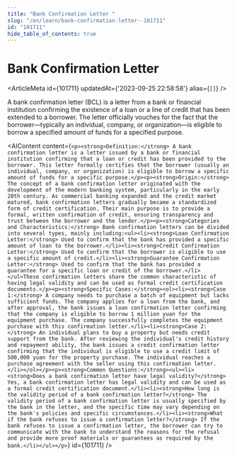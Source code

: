 ```yaml
---
title: "Bank Confirmation Letter "
slug: "/en/learn/bank-confirmation-letter--101711"
id: "101711"
hide_table_of_contents: true
---
```



# Bank Confirmation Letter 

<ArticleMeta id={101711} updatedAt={'2023-09-25 22:58:58'} alias={`[]`} />
<div className='border-solid border-b border-t-0 my-4 border-[var(--ifm-color-gray-300)]' />

A bank confirmation letter (BCL) is a letter from a bank or financial institution confirming the existence of a loan or a line of credit that has been extended to a borrower. The letter officially vouches for the fact that the borrower—typically an individual, company, or organization—is eligible to borrow a specified amount of funds for a specified purpose.

<AIContent content={`<p><strong>Definition:</strong> A bank confirmation letter is a letter issued by a bank or financial institution confirming that a loan or credit has been provided to the borrower. This letter formally certifies that the borrower (usually an individual, company, or organization) is eligible to borrow a specific amount of funds for a specific purpose.</p><p><strong>Origin:</strong> The concept of a bank confirmation letter originated with the development of the modern banking system, particularly in the early 20th century. As commercial banking expanded and the credit market matured, bank confirmation letters gradually became a standardized form of credit certification. Their main purpose is to provide a formal, written confirmation of credit, ensuring transparency and trust between the borrower and the lender.</p><p><strong>Categories and Characteristics:</strong> Bank confirmation letters can be divided into several types, mainly including:<ul><li><strong>Loan Confirmation Letter:</strong> Used to confirm that the bank has provided a specific amount of loan to the borrower.</li><li><strong>Credit Confirmation Letter:</strong> Used to confirm that the borrower is eligible to use a specific amount of credit.</li><li><strong>Guarantee Confirmation Letter:</strong> Used to confirm that the bank has provided a guarantee for a specific loan or credit of the borrower.</li></ul>These confirmation letters share the common characteristic of having legal validity and can be used as formal credit certification documents.</p><p><strong>Specific Cases:</strong><ol><li><strong>Case 1:</strong> A company needs to purchase a batch of equipment but lacks sufficient funds. The company applies for a loan from the bank, and after approval, the bank issues a loan confirmation letter confirming that the company is eligible to borrow 1 million yuan for the equipment purchase. The company successfully completes the equipment purchase with this confirmation letter.</li><li><strong>Case 2:</strong> An individual plans to buy a property but needs credit support from the bank. After reviewing the individual's credit history and repayment ability, the bank issues a credit confirmation letter confirming that the individual is eligible to use a credit limit of 500,000 yuan for the property purchase. The individual reaches a purchase agreement with the seller using this confirmation letter.</li></ol></p><p><strong>Common Questions:</strong><ul><li><strong>Does a bank confirmation letter have legal validity?</strong> Yes, a bank confirmation letter has legal validity and can be used as a formal credit certification document.</li><li><strong>How long is the validity period of a bank confirmation letter?</strong> The validity period of a bank confirmation letter is usually specified by the bank in the letter, and the specific time may vary depending on the bank's policies and specific circumstances.</li><li><strong>What if the bank refuses to issue a confirmation letter?</strong> If the bank refuses to issue a confirmation letter, the borrower can try to communicate with the bank to understand the reasons for the refusal and provide more proof materials or guarantees as required by the bank.</li></ul></p>`} id={101711} />
